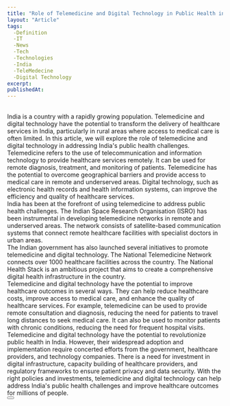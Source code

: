 ```yaml
---
title: "Role of Telemedicine and Digital Technology in Public Health in India"
layout: "Article"
tags: 
  -Definition
  -IT
  -News
  -Tech
  -Technologies
  -India
  -TeleMedecine
  -Digital Technology
excerpt:
publishedAt:
---
```

<br />
India is a country with a rapidly growing population. Telemedicine and digital technology have the potential to transform the delivery of healthcare services in India, particularly in rural areas where access to medical care is often limited. In this article, we will explore the role of telemedicine and digital technology in addressing India's public health challenges.
<br />
Telemedicine refers to the use of telecommunication and information technology to provide healthcare services remotely. It can be used for remote diagnosis, treatment, and monitoring of patients. Telemedicine has the potential to overcome geographical barriers and provide access to medical care in remote and underserved areas. Digital technology, such as electronic health records and health information systems, can improve the efficiency and quality of healthcare services.
<br />
India has been at the forefront of using telemedicine to address public health challenges. The Indian Space Research Organisation (ISRO) has been instrumental in developing telemedicine networks in remote and underserved areas. The network consists of satellite-based communication systems that connect remote healthcare facilities with specialist doctors in urban areas.
<br />
The Indian government has also launched several initiatives to promote telemedicine and digital technology. The National Telemedicine Network connects over 1000 healthcare facilities across the country. The National Health Stack is an ambitious project that aims to create a comprehensive digital health infrastructure in the country.
<br />
Telemedicine and digital technology have the potential to improve healthcare outcomes in several ways. They can help reduce healthcare costs, improve access to medical care, and enhance the quality of healthcare services. For example, telemedicine can be used to provide remote consultation and diagnosis, reducing the need for patients to travel long distances to seek medical care. It can also be used to monitor patients with chronic conditions, reducing the need for frequent hospital visits.
<br />
Telemedicine and digital technology have the potential to revolutionize public health in India. However, their widespread adoption and implementation require concerted efforts from the government, healthcare providers, and technology companies. There is a need for investment in digital infrastructure, capacity building of healthcare providers, and regulatory frameworks to ensure patient privacy and data security. With the right policies and investments, telemedicine and digital technology can help address India's public health challenges and improve healthcare outcomes for millions of people.
<br />
<Button
  address="https://www.cureus.com/articles/126488-role-of-telemedicine-and-digital-technology-in-public-health-in-india-a-narrative-review#!/"
  text="Source"
/>